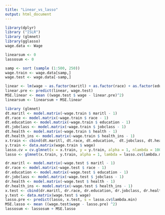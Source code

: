 ```yaml
---
title: "Linear_vs_lasso"
output: html_document
---
```


```r
library(dplyr)
library ("ISLR")
library (glmnet)
library(gglasso)
wage.data <- Wage
```

```r
linearsum <- 0
lassosum <- 0
```

```r
samp <- sort (sample (1:500, 250))
wage.train <- wage.data[samp,]
wage.test <- wage.data[-samp,]
```

```r
linear <- lm(wage ~ as.factor(maritl) + as.factor(race) + as.factor(education) + as.factor(jobclass) + as.factor(health) + as.factor(health_ins) + age, data = wage.train)
linear.pre <- predict(linear, wage.test)
MSE.linear <- mean ((wage.test $ wage - linear.pre)^2)
linearsum <- linearsum + MSE.linear
```

```r
library (glmnet)
dt.maritl <- model.matrix(~wage.train $ maritl - 1)  
dt.race <- model.matrix(~wage.train $ race - 1)  
dt.education <- model.matrix(~wage.train $ education - 1)
dt.jobclass <- model.matrix(~wage.train $ jobclass - 1)
dt.health <- model.matrix(~wage.train $ health - 1)
dt.health_ins <- model.matrix(~wage.train $ health_ins - 1)
x.train <- cbind(dt.maritl, dt.race, dt.education,  dt.jobclass, dt.health, dt.health_ins, wage.train$age)
y.train <- data.matrix(wage.train $ wage)
lasso.cv = cv.glmnet(x = x.train, y = y.train, alpha = 1, nlambda = 1000)
lasso <- glmnet(x.train, y.train, alpha = 1, lambda = lasso.cv$lambda.min)
```

```r
dr.maritl <- model.matrix(~wage.test $ maritl - 1)
dr.race <- model.matrix(~wage.test $ race - 1)  
dr.education <- model.matrix(~wage.test $ education - 1)
dr.jobclass <- model.matrix(~wage.test $ jobclass - 1)
dr.health <- model.matrix(~wage.test $ health - 1)
dr.health_ins <- model.matrix(~wage.test $ health_ins - 1)
x.test <- cbind(dr.maritl, dr.race, dr.education, dr.jobclass, dr.health, dr.health_ins, wage.test$age)
y.test <- data.matrix(wage.test $ wage)
lasso.pre <- predict(lasso, x.test, s = lasso.cv$lambda.min)
MSE.lasso <- mean ((wage.test$wage - lasso.pre) ^2)
lassosum <- lassosum + MSE.lasso
```

